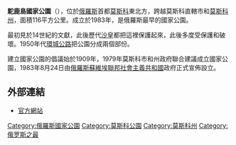 {{Unreferenced|time=2021-09-17T07:38:52+00:00}}
{{Infobox Protected area 
| name = 駝鹿島國家公園<br/>Лосиный Остров
| iucn_category = II
| nearest_city = [[莫斯科|莫斯科]]
| photo = National_Park_Elk_Island_(Moscow_region).jpg
| lat_NS  = N |lat_d  = 55 |lat_m  = 51 |lat_s = 30
| long_EW = E |long_d = 37 |long_m = 48 |long_s = 52
| location = [[俄羅斯|俄羅斯]][[莫斯科|莫斯科]]
| map = Russia
| area = 116平方公里
| established = 1983年8月24日
| visitation_num =
| accessdate =
| visitation_year =
| governing_body =
}}
'''駝鹿島國家公園'''（{{lang-ru|Лосиный Остров}}），位於[[俄羅斯|俄羅斯]]首都[[莫斯科|莫斯科]]東北方，跨越莫斯科直轄市和[[莫斯科州|莫斯科州]]，面積116平方公里。成立於1983年，是俄羅斯最早的國家公園。

最初見於14世紀的文獻，此後歷代[[沙皇|沙皇]]都把這裡保護起來，此後多度受保護和破壞。1950年代[[莫斯科環城公路|環城公路]]把公園分成兩個部份。

建立國家公園的倡議始於1909年，1979年莫斯科市和州政府聯合建議成立國家公園，1983年8月24日由[[俄羅斯蘇維埃聯邦社會主義共和國|俄羅斯蘇維埃聯邦社會主義共和國]]政府正式宣佈設立。

==外部連結==
*[http://elkisland.ru/ 官方網站]
{{Russia-geo-stub}}
[[Category:俄羅斯國家公園|Category:俄羅斯國家公園]]
[[Category:莫斯科公園|Category:莫斯科公園]]
[[Category:莫斯科州|Category:莫斯科州]]
[[Category:俄罗斯之最|Category:俄罗斯之最]]
